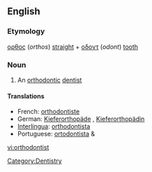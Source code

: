 ==English==

===Etymology===
{{Gk.}} [[ορθος]] (''orthos'') [[straight]] + [[οδοντ]] (''odont'') [[tooth]]

===Noun===
{{en-noun}}

# An [[orthodontic]] [[dentist]]

====Translations====
*French: [[orthodontiste]]
*German: [[Kieferorthopäde]] {{m}}, [[Kieferorthopädin]] {{f}}
*[[Interlingua]]: [[orthodontista]]
*Portuguese: [[ortodontista]] {{m}} & {{f}}

[[Category:Dentistry]]

[[vi:orthodontist]]